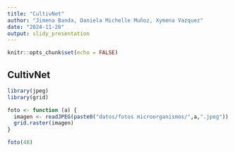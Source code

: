 ```yaml
---
title: "CultivNet"
author: "Jimena Banda, Daniela Michelle Muñoz, Xymena Vazquez"
date: "2024-11-20"
output: slidy_presentation
---
```


```r
knitr::opts_chunk$set(echo = FALSE)
```

## CultivNet


```r
library(jpeg)
library(grid)

foto <- function (a) {
  imagen <- readJPEG(paste0("datos/fotos microorganismos/",a,".jpeg"))
  grid.raster(imagen)
}

foto(48)
```

